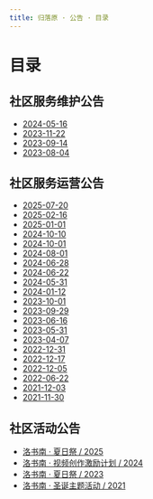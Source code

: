 ```yaml
---
title: 归落原 · 公告 · 目录
---
```


# 目录


## 社区服务维护公告

- [2024-05-16](service_maintenance/2024-05-16)
- [2023-11-22](service_maintenance/2023-11-22)
- [2023-09-14](service_maintenance/2023-09-14)
- [2023-08-04](service_maintenance/2023-08-04)

## 社区服务运营公告

- [2025-07-20](service_operation/2025-07-20)
- [2025-02-16](service_operation/2025-02-16)
- [2025-01-01](service_operation/2025-01-01)
- [2024-10-10](service_operation/2024-10-10)
- [2024-10-01](service_operation/2024-10-01)
- [2024-08-01](service_operation/2024-08-01)
- [2024-06-28](service_operation/2024-06-28)
- [2024-06-22](service_operation/2024-06-22)
- [2024-05-31](service_operation/2024-05-31)
- [2024-01-12](service_operation/2024-01-12)
- [2023-10-01](service_operation/2023-10-01)
- [2023-09-29](service_operation/2023-09-29)
- [2023-06-16](service_operation/2023-06-16)
- [2023-05-31](service_operation/2023-05-31)
- [2023-04-07](service_operation/2023-04-07)
- [2022-12-31](service_operation/2022-12-31)
- [2022-12-17](service_operation/2022-12-17)
- [2022-12-05](service_operation/2022-12-05)
- [2022-06-22](service_operation/2022-06-22)
- [2021-12-03](service_operation/2021-12-03)
- [2021-11-30](service_operation/2021-11-30)

## 社区活动公告

- [洛书南 · 夏日祭 / 2025](community_event/2025-08-28)
- [洛书南 · 视频创作激励计划 / 2024](community_event/2024-06-13)
- [洛书南 · 夏日祭 / 2023](community_event/2023-08-12)
- [洛书南 · 圣诞主题活动 / 2021](community_event/2021-12-14)
